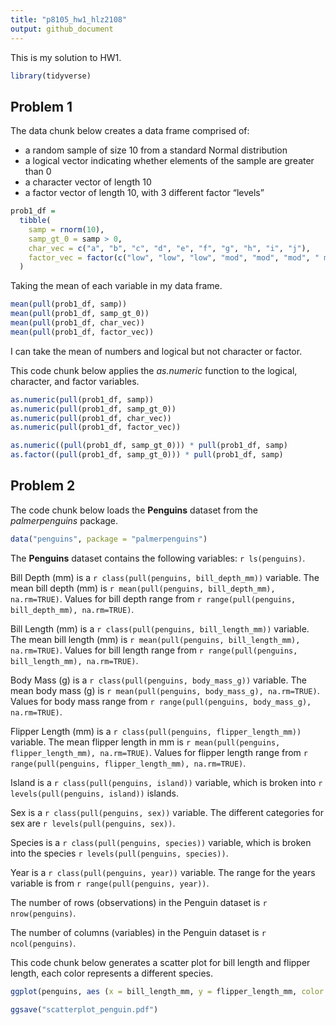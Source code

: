 ```yaml
---
title: "p8105_hw1_hlz2108"
output: github_document
---
```


This is my solution to HW1.
```r
library(tidyverse)
```

## Problem 1
The data chunk below creates a data frame comprised of:

* a random sample of size 10 from a standard Normal distribution
* a logical vector indicating whether elements of the sample are greater than 0
* a character vector of length 10
* a factor vector of length 10, with 3 different factor “levels”

```r
prob1_df =
  tibble(
    samp = rnorm(10),
    samp_gt_0 = samp > 0,
    char_vec = c("a", "b", "c", "d", "e", "f", "g", "h", "i", "j"),
    factor_vec = factor(c("low", "low", "low", "mod", "mod", "mod", " mod", "high", "high", "high"))
  )
```

Taking the mean of each variable in my data frame.

```r
mean(pull(prob1_df, samp))
mean(pull(prob1_df, samp_gt_0))
mean(pull(prob1_df, char_vec))
mean(pull(prob1_df, factor_vec))
```

I can take the mean of numbers and logical but not character or factor.

This code chunk below applies the _as.numeric_ function to the logical, character, and factor variables.
```r
as.numeric(pull(prob1_df, samp))
as.numeric(pull(prob1_df, samp_gt_0))
as.numeric(pull(prob1_df, char_vec))
as.numeric(pull(prob1_df, factor_vec))
```

```r
as.numeric((pull(prob1_df, samp_gt_0))) * pull(prob1_df, samp)
as.factor((pull(prob1_df, samp_gt_0))) * pull(prob1_df, samp)
```

## Problem 2
The code chunk below loads the **Penguins** dataset from the _palmerpenguins_ package.
```r
data("penguins", package = "palmerpenguins")
```

The **Penguins** dataset contains the following variables: `r ls(penguins)`.

Bill Depth (mm) is a `r class(pull(penguins, bill_depth_mm))` variable. The mean bill depth (mm) is `r mean(pull(penguins, bill_depth_mm), na.rm=TRUE)`. Values for bill depth range from `r range(pull(penguins, bill_depth_mm), na.rm=TRUE)`.

Bill Length (mm) is a `r class(pull(penguins, bill_length_mm))` variable. The mean bill length (mm) is `r mean(pull(penguins, bill_length_mm), na.rm=TRUE)`. Values for bill length range from `r range(pull(penguins, bill_length_mm), na.rm=TRUE)`.

Body Mass (g) is a `r class(pull(penguins, body_mass_g))` variable. The mean body mass (g) is `r mean(pull(penguins, body_mass_g), na.rm=TRUE)`. Values for body mass range from `r range(pull(penguins, body_mass_g), na.rm=TRUE)`.

Flipper Length (mm) is a `r class(pull(penguins, flipper_length_mm))` variable. The mean flipper length in mm is `r mean(pull(penguins, flipper_length_mm), na.rm=TRUE)`. Values for flipper length range from `r range(pull(penguins, flipper_length_mm), na.rm=TRUE)`.

Island is a `r class(pull(penguins, island))` variable, which is broken into `r levels(pull(penguins, island))` islands.

Sex is a `r class(pull(penguins, sex))` variable. The different categories for sex are `r levels(pull(penguins, sex))`.

Species is a `r class(pull(penguins, species))` variable, which is broken into the species `r levels(pull(penguins, species))`.

Year is a `r class(pull(penguins, year))` variable. The range for the years variable is from `r range(pull(penguins, year))`.

The number of rows (observations) in the Penguin dataset is `r nrow(penguins)`.

The number of columns (variables) in the Penguin dataset is `r ncol(penguins)`.

This code chunk below generates a scatter plot for bill length and flipper length, each color represents a different species.
```r
ggplot(penguins, aes (x = bill_length_mm, y = flipper_length_mm, color = species)) + geom_point() + ggtitle("Flipper Length vs. Bill Length for Penguins by Species") + theme(plot.title = element_text(hjust = 0.5))

ggsave("scatterplot_penguin.pdf")
```
